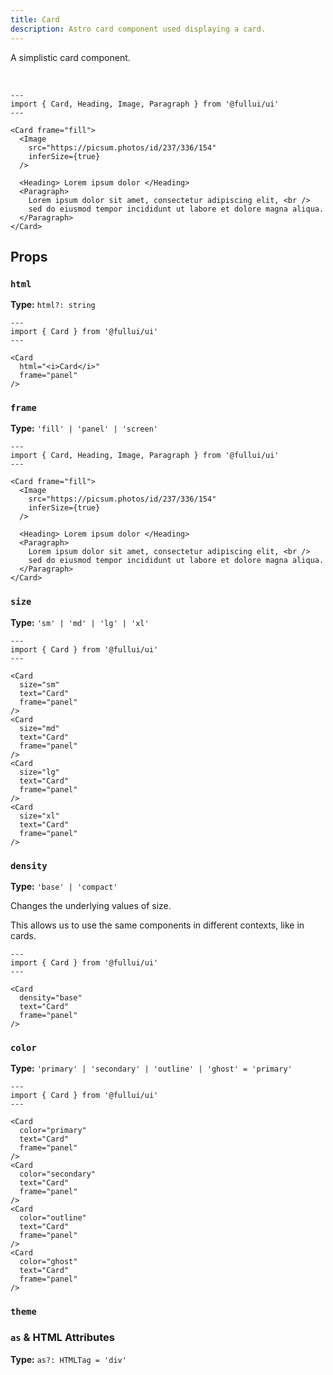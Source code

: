 ```yaml
---
title: Card
description: Astro card component used displaying a card.
---
```



A simplistic card component.

<br />

```astro live
---
import { Card, Heading, Image, Paragraph } from '@fullui/ui'
---

<Card frame="fill">
  <Image
    src="https://picsum.photos/id/237/336/154"
    inferSize={true}
  />

  <Heading> Lorem ipsum dolor </Heading>
  <Paragraph>
    Lorem ipsum dolor sit amet, consectetur adipiscing elit, <br />
    sed do eiusmod tempor incididunt ut labore et dolore magna aliqua.
  </Paragraph>
</Card>
```

## Props

### `html`

**Type:** `html?: string`

```astro live
---
import { Card } from '@fullui/ui'
---

<Card
  html="<i>Card</i>"
  frame="panel"
/>
```

### `frame`

**Type:** `'fill' | 'panel' | 'screen'`

```astro live
---
import { Card, Heading, Image, Paragraph } from '@fullui/ui'
---

<Card frame="fill">
  <Image
    src="https://picsum.photos/id/237/336/154"
    inferSize={true}
  />

  <Heading> Lorem ipsum dolor </Heading>
  <Paragraph>
    Lorem ipsum dolor sit amet, consectetur adipiscing elit, <br />
    sed do eiusmod tempor incididunt ut labore et dolore magna aliqua.
  </Paragraph>
</Card>
```

### `size`

**Type:** `'sm' | 'md' | 'lg' | 'xl'`

```astro live
---
import { Card } from '@fullui/ui'
---

<Card
  size="sm"
  text="Card"
  frame="panel"
/>
<Card
  size="md"
  text="Card"
  frame="panel"
/>
<Card
  size="lg"
  text="Card"
  frame="panel"
/>
<Card
  size="xl"
  text="Card"
  frame="panel"
/>
```

### `density`

**Type:** `'base' | 'compact'`

Changes the underlying values of size.

This allows us to use the same components in different contexts, like in cards.

```astro live
---
import { Card } from '@fullui/ui'
---

<Card
  density="base"
  text="Card"
  frame="panel"
/>
```

### `color`

**Type:** `'primary' | 'secondary' | 'outline' | 'ghost' = 'primary'`

```astro live
---
import { Card } from '@fullui/ui'
---

<Card
  color="primary"
  text="Card"
  frame="panel"
/>
<Card
  color="secondary"
  text="Card"
  frame="panel"
/>
<Card
  color="outline"
  text="Card"
  frame="panel"
/>
<Card
  color="ghost"
  text="Card"
  frame="panel"
/>
```

### `theme`

<Theming />

### `as` & HTML Attributes

**Type:** `as?: HTMLTag = 'div'`

<AsProp />

